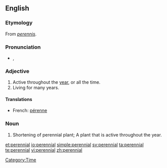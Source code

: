 {{wikipedia|dab=Perennial}}
==English==

===Etymology===
From {{L.}} ''[[perennis]]''.

===Pronunciation===
* {{IPA|/pəˈɹɛniəl/}}, {{SAMPA|/p@"rEni@l/}}

===Adjective===
{{en-adj}}

# Active throughout the [[year]], or all the time.
# Living for many years.

====Translations====
{{top}}
* French: [[pérenne]]
{{bottom}}

===Noun===
{{en-noun}}

# Shortening of perennial plant; A plant that is active throughout the year.

[[Category:Time]]

[[et:perennial]]
[[io:perennial]]
[[simple:perennial]]
[[sv:perennial]]
[[ta:perennial]]
[[te:perennial]]
[[vi:perennial]]
[[zh:perennial]]